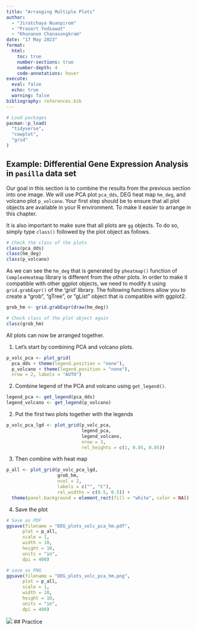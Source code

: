 ```yaml
---
title: "Arranging Multiple Plots"
author: 
  - "Jiratchaya Nuanpirom"
  - "Prasert Yodsawat"
  - "Khunanon Chanasongkram"
date: "17 May 2023"
format:
  html:
    toc: true
    number-sections: true
    number-depth: 4
    code-annotations: hover
execute: 
  eval: false
  echo: true
  warning: false
bibliography: references.bib
---
```




```r
# Load packages
pacman::p_load(
  "tidyverse",
  "cowplot",
  "grid"
)
```

## Example: Differential Gene Expression Analysis in `pasilla` data set

Our goal in this section is to combine the results from the previous section into one image.  We will use PCA plot `pca_dds`, DEG heat map `hm_deg`, and volcano plot `p_volcano`. Your first step should be to ensure that all plot objects are available in your R environment. To make it easier to arrange in this chapter.

It is also important to make sure that all plots are `gg` objects. To do so, simply type `class()` followed by the plot object as follows.

```r
# Check the class of the plots
class(pca_dds)
class(hm_deg)
class(p_volcano)
```

As we can see the `hm_deg` that is generated by `pheatmap()` function of `ComplexHeatmap` library is different from the other plots. In order to make it compatible with other ggplot objects, we need to modify it using `grid.grabExpr()` of the 'grid' library. The following functions allow you to create a "grob", "gTree", or "gList" object that is compatible with ggplot2.

```r
grob_hm <- grid.grabExpr(draw(hm_deg))

# Check class of the plot object again
class(grob_hm)
```

All plots can now be arranged together.

1.  Let's start by combining PCA and volcano plots. 

```r
p_volc_pca <- plot_grid(
  pca_dds + theme(legend.position = "none"), 
  p_volcano + theme(legend.position = "none"), 
  nrow = 2, labels = "AUTO")
```

2.  Combine legend of the PCA and volcano using `get_legend()`.

```r
legend_pca <- get_legend(pca_dds)
legend_volcano <- get_legend(p_volcano)
```

2.  Put the first two plots together with the legends


```r
p_volc_pca_lgd <- plot_grid(p_volc_pca, 
                            legend_pca,
                            legend_volcano,
                            nrow = 3,
                            rel_heights = c(1, 0.05, 0.05))
```

3.  Then combine with heat map

```r
p_all <- plot_grid(p_volc_pca_lgd,
                   grob_hm,
                   ncol = 2,
                   labels = c("", "C"),
                   rel_widths = c(0.5, 0.5)) +
  theme(panel.background = element_rect(fill = "white", color = NA))
```

4.  Save the plot

```r
# Save as PDF
ggsave(filename = "DEG_plots_volc_pca_hm.pdf",
      plot = p_all,
      scale = 1,
      width = 10,
      height = 10,
      units = "in",
      dpi = 400)

# save as PNG
ggsave(filename = "DEG_plots_volc_pca_hm.png",
      plot = p_all,
      scale = 1,
      width = 10,
      height = 10,
      units = "in",
      dpi = 400)
```


![](DEG_plots_volc_pca_hm.png)
## Practice


